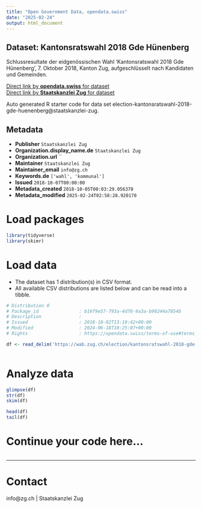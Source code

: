 ```yaml
---
title: "Open Government Data, opendata.swiss"
date: "2025-02-24"
output: html_document
---
```


## Dataset: Kantonsratswahl 2018 Gde Hünenberg

Schlussresultate der eidgenössischen Wahl 'Kantonsratswahl 2018 Gde Hünenberg', 7. Oktober 2018, Kanton Zug, aufgeschlüsselt nach Kandidaten und Gemeinden.

[Direct link by **opendata.swiss** for dataset](https://opendata.swiss/de/dataset/kantonsratswahl-2018-gde-hunenberg)<br>
[Direct link by **Staatskanzlei Zug** for dataset](https://wab.zug.ch/election/kantonsratswahl-2018-gde-huenenberg/data)

Auto generated R starter code for data set election-kantonsratswahl-2018-gde-huenenberg@staatskanzlei-zug.

## Metadata

- **Publisher** `Staatskanzlei Zug`
- **Organization.display_name.de** `Staatskanzlei Zug`
- **Organization.url** ``
- **Maintainer** `Staatskanzlei Zug`
- **Maintainer_email** `info@zg.ch`
- **Keywords.de** `['wahl', 'kommunal']`
- **Issued** `2018-10-07T00:00:00`
- **Metadata_created** `2018-10-05T00:03:29.056370`
- **Metadata_modified** `2025-02-24T02:58:28.920170`


# Load packages

```r

library(tidyverse)
library(skimr)

```

# Load data

-   The dataset has 1 distribution(s) in CSV format.
-   All available CSV distributions are listed below and can be read into a tibble.

```r

# Distribution 0
# Package_id               : b16f9e57-793a-4d78-9a3a-b90244a7854b
# Description              : 
# Issued                   : 2018-10-02T13:19:42+00:00
# Modified                 : 2024-06-18T10:25:07+00:00
# Rights                   : https://opendata.swiss/terms-of-use#terms_by

df <- read_delim('https://wab.zug.ch/election/kantonsratswahl-2018-gde-huenenberg/data-csv')



```

# Analyze data

```r

glimpse(df)
str(df)
skim(df)

head(df)
tail(df)

```

# Continue your code here...

```r

```

------------------------------------------------------------------------

# Contact

info@zg.ch | Staatskanzlei Zug
